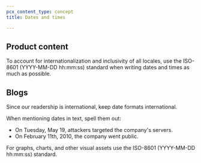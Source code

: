 ```yaml
---
pcx_content_type: concept
title: Dates and times

---
```


## Product content

To account for internationalization and inclusivity of all locales, use the ISO-8601 (YYYY-MM-DD hh:mm:ss) standard when writing dates and times as much as possible.

## Blogs

Since our readership is international, keep date formats international.

When mentioning dates in text, spell them out:

* On Tuesday, May 19, attackers targeted the company's servers.
* On February 11th, 2010, the company went public.

For graphs, charts, and other visual assets use the ISO-8601 (YYYY-MM-DD hh:mm:ss) standard.
